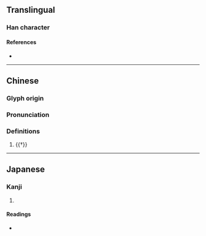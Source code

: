 {{character info}}
==Translingual==

===Han character===
{{Han char|rn=94|rad=犬|as=10|sn=13|four=48267|canj=KHOIR|ids=⿰犭倉}}

====References====
* {{Han ref|kx=0717.111|hdz=21363.100|uh=734A|ud=29514|bh=DEAF|bd=57007}}

----

==Chinese==
{{zh-forms}}

===Glyph origin===
{{Han etym}}

===Pronunciation===
{{zh-pron
|m=chuàng,cāng
|mc=y
|oc=y
|cat=n
}}

===Definitions===
{{zh-hanzi}}

# {{†}} {{zh-only|獊囊}} {{gl|"[[chaos]]"}}

----

==Japanese==

===Kanji===
{{ja-kanji|grade=|rs=犬10}}

# {{rfdef|ja|sort=犬10}}

====Readings====
* {{ja-readings|on=[[そう]] (sō)|kun=|nanori=}}